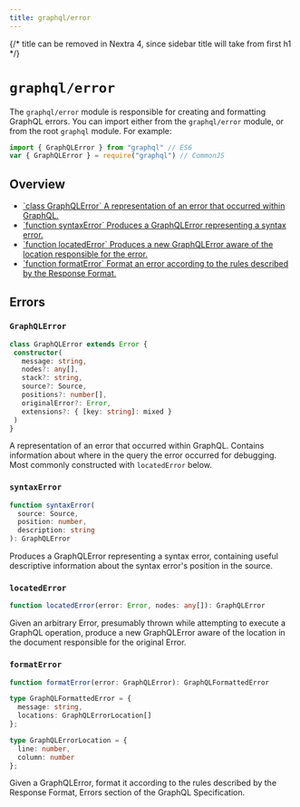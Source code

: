 ```yaml
---
title: graphql/error
---
```


{/* title can be removed in Nextra 4, since sidebar title will take from first h1 */}

# `graphql/error`

The `graphql/error` module is responsible for creating and formatting
GraphQL errors. You can import either from the `graphql/error` module, or from the root `graphql` module. For example:

```js
import { GraphQLError } from "graphql" // ES6
var { GraphQLError } = require("graphql") // CommonJS
```

## Overview

<ul className="apiIndex">
  <li>
    <a href="#graphqlerror">
      `class GraphQLError` A representation of an error that occurred within GraphQL.
    </a>
  </li>
  <li>
    <a href="#syntaxerror">
      `function syntaxError` Produces a GraphQLError representing a syntax error.
    </a>
  </li>
  <li>
    <a href="#locatedError">
      `function locatedError` Produces a new GraphQLError aware of the location responsible for the error.
    </a>
  </li>
  <li>
    <a href="#formaterror">
      `function formatError` Format an error according to the rules described by the Response Format.
    </a>
  </li>
</ul>

## Errors

### `GraphQLError`

```ts
class GraphQLError extends Error {
 constructor(
   message: string,
   nodes?: any[],
   stack?: string,
   source?: Source,
   positions?: number[],
   originalError?: Error,
   extensions?: { [key: string]: mixed }
 )
}
```

A representation of an error that occurred within GraphQL. Contains
information about where in the query the error occurred for debugging. Most
commonly constructed with `locatedError` below.

### `syntaxError`

```ts
function syntaxError(
  source: Source,
  position: number,
  description: string
): GraphQLError
```

Produces a GraphQLError representing a syntax error, containing useful
descriptive information about the syntax error's position in the source.

### `locatedError`

```ts
function locatedError(error: Error, nodes: any[]): GraphQLError
```

Given an arbitrary Error, presumably thrown while attempting to execute a
GraphQL operation, produce a new GraphQLError aware of the location in the
document responsible for the original Error.

### `formatError`

```ts
function formatError(error: GraphQLError): GraphQLFormattedError

type GraphQLFormattedError = {
  message: string,
  locations: GraphQLErrorLocation[]
};

type GraphQLErrorLocation = {
  line: number,
  column: number
};
```

Given a GraphQLError, format it according to the rules described by the
Response Format, Errors section of the GraphQL Specification.
